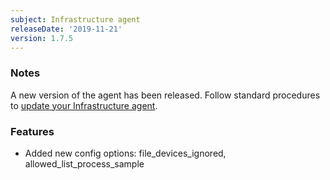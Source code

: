 ```yaml
---
subject: Infrastructure agent
releaseDate: '2019-11-21'
version: 1.7.5
---
```


### Notes

A new version of the agent has been released. Follow standard procedures to [update your Infrastructure agent](/docs/infrastructure/new-relic-infrastructure/installation/update-infrastructure-agent).

### Features

* Added new config options: file_devices_ignored, allowed_list_process_sample
